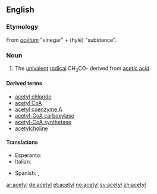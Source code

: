 ==English==

===Etymology===
From {{etyl|la}} ''[[acetum|acētum]]'' "vinegar" + {{etyl|grc}} ''{{polytonic|[[ὕλη]]}}'' (hylē) "substance".

===Noun===
{{en-noun}}

# {{organic chemistry}} The [[univalent]] [[radical]] CH<sub>3</sub>CO- derived from [[acetic acid]].

====Derived terms====
* [[acetyl chloride]]
* [[acetyl CoA]]
* [[acetyl coenzyme A]]
* [[acetyl-CoA carboxylase]]
* [[acetyl-CoA synthetase]]
* [[acetylcholine]]

====Translations====
{{trans-top|univalent radical}}
* Esperanto: {{t-|eo|acetilo|xs=Esperanto}}
* Italian: {{t-|it|acetile|m}}
{{trans-mid}}
* Spanish: {{t-|es|acetil|m}}, {{t-|es|acetilo|m}}
{{trans-bottom}}

[[ar:acetyl]]
[[de:acetyl]]
[[et:acetyl]]
[[no:acetyl]]
[[sv:acetyl]]
[[zh:acetyl]]